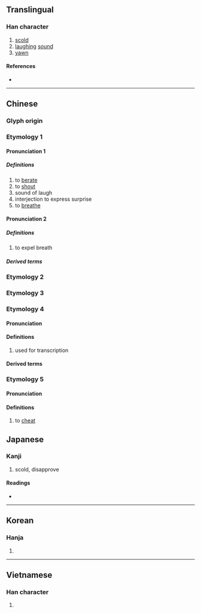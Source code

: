 {{character info/new}}
{{also|訶}}
==Translingual==

===Han character===
{{Han char|rn=30|rad=口|as=05|sn=8|four=61020|canj=RMNR|ids=⿰口可}}

# [[scold]]
# [[laughing]] [[sound]]
# [[yawn]]

====References====
* {{Han ref|kx=0183.020|dkj=03459|dj=0402.030|hdz=10598.100|uh=5475|ud=21621|bh=A8FE|bd=43262}}

----

==Chinese==
{{zh-forms}}

===Glyph origin===
{{Han etym}}
<!--Please check the pronouncion in dialects and old/middle Chinese, and then remove this comment
{{zh-pron
|m=hē,ē
|c=ho1,ho2,o1
|h=pfs=
|md=
|mn=qz,xm,zz:ho/tw:o
|mn_note=ho - literary; o - 阿 is used in the Mainland
|w=
|mc=y
|oc=y
|cat=
}}
-->
===Etymology 1===
====Pronunciation 1====
{{zh-pron
|m=hē
|cat=v,adv,interj
|mc=1
|oc=1,2
}}
=====Definitions=====
{{zh-hanzi}}

# to [[berate]]
# to [[shout]]
# sound of laugh
# interjection to express surprise
# to [[breathe]]

====Pronunciation 2====
<!--呼箇切-->
{{zh-pron
|m=hē
|cat=v
|mc=2
|oc=n,1
}}

=====Definitions=====
{{zh-hanzi}}
# to expel breath
=====Derived terms=====
{{zh-der|一气呵成}}
===Etymology 2===
{{zh-see|哈|v}}
===Etymology 3===
{{zh-see|啊|v}}
===Etymology 4===
====Pronunciation====
{{zh-pron
|m=kē
|cat=
}}
====Definitions====
{{zh-hanzi}}
# used for transcription
====Derived terms====
{{zh-der|呵羅單|呵叻}}
===Etymology 5===
====Pronunciation====
{{zh-pron
|m=huō
|cat=v
}}
====Definitions====
{{zh-hanzi}}

#to [[cheat]]

==Japanese==

===Kanji===
{{ja-kanji|grade=|rs=口05}}

# scold, disapprove

====Readings====
* {{ja-readings|on=[[か]] (ka)|kun=[[しかる]] (shikaru), [[わらう]] (warau)}}

----

==Korean==

===Hanja===
{{ko-hanja|hangeul=가|rv=ga|mr=ka}}

# {{defn|lang=ko|sort=口05}}

----

==Vietnamese==

===Han character===
{{vi-hantu|[[ha]], [[há]], [[hả]], [[hà]], [[khá]], [[khà]]|rs=口05}}

# {{defn|lang=vi|sort=口05}}